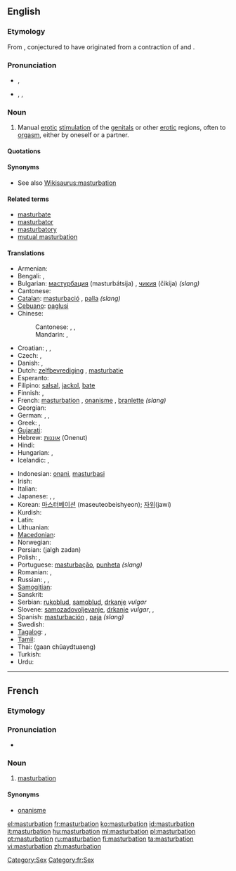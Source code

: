{{also|Masturbation}}
==English==
{{wikipedia}}

===Etymology===
From {{etyl|la}} {{term|masturbor|masturbārī|lang=la}}, conjectured to have originated from a contraction of {{term|manus||hand|lang=la}} and {{term|turbo|turbāre|to disturb, to throw into confusion|lang=la}}.

===Pronunciation===
* {{a|RP}} {{IPA|/ˌmæstəˈbeɪʃən/}}, {{SAMPA|/%m{st@"beIS@n/}}
* {{a|US}} {{enPR|măs'tərbāʹshən}}, {{IPA|/ˌmæstɚˈbeɪʃən/}}, {{SAMPA|/%m{st@`"beIS@n/}}
*: {{rhymes|eɪʃən}}

===Noun===
{{en-noun|-|s}}

# Manual [[erotic]] [[stimulation]] of the [[genital]]s or other [[erotic]] regions, often to [[orgasm]], either by oneself or a partner.

====Quotations====
{{seeCites}}

====Synonyms====
* See also [[Wikisaurus:masturbation]]

====Related terms====
* [[masturbate]]
* [[masturbator]]
* [[masturbatory]]
* [[mutual masturbation]]

====Translations====
{{trans-top|manual erotic stimulation of the genitals}}
* Armenian: {{t-|hy|մաստուրբացիա|tr=masturbac’ia}}
* Bengali: {{t-|bn|হস্তমৈথুন|tr=hôstômoithun|sc=Beng|xs=Bengali}}, {{t|bn|হাত মারা|tr=hat mara|sc=Beng}}
* Bulgarian: [[мастурбация]] (masturbátsija) {{f}}, [[чикия]] (čikija) {{f}} ''(slang)''
* Cantonese: {{tø|yue|自慰|tr=zi6 wai3 |sc=Hani}}
* [[Catalan]]: [[masturbació]] {{f}}, [[palla]] {{f}} ''(slang)''
* [[Cebuano]]: [[paglusi]]
* Chinese:
*: Cantonese: {{yue-yue-j|手淫|sau2 jam4}}, {{qualifier|male|vulgar}} {{yue-tsj|打飛機|打飞机|daa2 fei1 gei1}}, {{qualifier|female|vulgar}} {{yue-tsj|打潛艇|打潜艇|daa2 cim4 teng5}}
*: Mandarin: {{zh-zh-p|手淫|shǒuyín}}, {{t|cmn|性自慰|tr=xìngzìwèi|sc=Hani}}
* Croatian: {{t-|hr|samozadovoljavanje|n|alt=samozadovoljávānje}}, {{t-|hr|masturbacija|f|alt=masturbácija}}, {{t-|hr|rukoblud|m|alt=rùkoblūd}}
* Czech: {{t-|cs|masturbace|f}}, {{t-|cs|onanie|f}}
* Danish: {{t-|da|masturbation|c}},  {{t-|da|onani|c}}
* Dutch: [[zelfbevrediging]] {{f}}, [[masturbatie]] {{f}}
* Esperanto: {{t-|eo|masturbado|xs=Esperanto}}
* Filipino: [[salsal]], [[jackol]], [[bate]]
* Finnish: {{t-|fi|masturbaatio}}, {{t+|fi|itsetyydytys}}
* French: [[#French|masturbation]] {{f}}, [[onanisme]] {{m}}, [[branlette]] {{f}} ''(slang)''
* Georgian: {{t|ka|მასტურბაცია|sc=Geor|xs=Georgian}}
* German: {{t+|de|Masturbation|f}}, {{t+|de|Onanie|f}}, {{t+|de|Selbstbefriedigung|f}}
* Greek: {{t+|el|αυνανισμός}},  {{qualifier|slang}} {{t+|el|μαλακία}}
* [[Gujarati]]: {{t-|gu|હસ્તમૈથુન|sc=Gujr|xs=Gujarati}}
* Hebrew: [[אוננות]] (Onenut) {{f}}
* Hindi: {{t-|hi|हस्तमैथुन|g=m|tr=hastmaithun|xs=Hindi}}
* Hungarian: {{t+|hu|önkielégítés}},  {{t+|hu|maszturbáció}}
* Icelandic: {{t-|is|sjálfsfróun|f}}, {{t|is|rúnk|n}}
{{trans-mid}}
* Indonesian: [[onani]], [[masturbasi]]
* Irish: {{t-|ga|glacaireacht|f|xs=Irish}}
* Italian: {{t+|it|masturbazione|f}}
* Japanese: {{t-|ja|マスターベーション|tr=masutābēshon}},  {{t-|ja|オナニー|tr=onanī}},  {{t|ja|自慰|tr=jii}}
* Korean: [[마스터베이션]] (maseuteobeishyeon); [[자위 ]](jawi)
* Kurdish: {{t|ku|destperkî|f}}
* Latin: {{t-|la|masturbatio|f}}
* Lithuanian: {{t-|lt|masturbacija|f|xs=Lithuanian}}
* [[Macedonian]]: {{t-|mk|мастурбација|f|tr=masturbacija}}
* Norwegian: {{t|no|onanering}}
* Persian: {{fa-Arab|[[جلق زدن]]}} (jalgh zadan)
* Polish: {{t+|pl|masturbacja|f}}, {{t+|pl|onanizm|m}}
* Portuguese: [[masturbação]], [[punheta]] ''(slang)''
* Romanian: {{t+|ro|masturbaţie|f}}, {{t+|ro|masturbare|f}}
* Russian: {{t|ru|мастурба́ция|f|tr=masturbácija|sc=Cyrl}}, {{t|ru|онани́зм|m|tr=onanízm|sc=Cyrl}}, {{t|ru|рукоблу́дие|n|tr=rukoblúdije|sc=Cyrl}}
* [[Samogitian]]: {{tø|sgs|mastorbacėjė|f}}
* Sanskrit: {{t-|sa|हस्तमैथुन|m|tr=hastamaithuna|xs=Sanskrit}}
* Serbian: [[rukoblud]], [[samoblud]], [[drkanje]] ''vulgar''
* Slovene: [[samozadovoljevanje]], [[drkanje]] ''vulgar'',  {{qualifier|medical}} {{t-|sl|masturbacija|alt=masturbácija}},  {{t|sl|masturbiranje|n}}
* Spanish: [[masturbación]] {{f}}, [[paja]] {{f}} ''(slang)''
* Swedish: {{t+|sv|onani}}
* [[Tagalog]]: {{t|tl|masturbasyon|xs=Tagalog}},  {{t|tl|pagsalsal|xs=Tagalog}}
* [[Tamil]]: {{t-|ta|சுய இன்பம்|xs=Tamil}}
* Thai: {{Thai|[[การช่วยตัวเอง]]}} (gaan chûaydtuaeng)
* Turkish: {{t+|tr|mastürbasyon}}
* Urdu: {{t-|ur|جلق|m|tr=jalaq|xs=Urdu}}
{{trans-bottom}}

[[Category:Sex]]

----

==French==
{{wikipedia|lang=fr}}

===Etymology===
{{suffix|masturber|ation|lang=fr}}

===Pronunciation===
* {{IPA|/mastyʁbasjɔ̃/|lang=fr}}

===Noun===
{{fr-noun|f}}

# [[#English|masturbation]]

====Synonyms====
* [[onanisme]]

[[Category:fr:Sex]]

[[el:masturbation]]
[[fr:masturbation]]
[[ko:masturbation]]
[[id:masturbation]]
[[it:masturbation]]
[[hu:masturbation]]
[[ml:masturbation]]
[[pl:masturbation]]
[[pt:masturbation]]
[[ru:masturbation]]
[[fi:masturbation]]
[[ta:masturbation]]
[[vi:masturbation]]
[[zh:masturbation]]